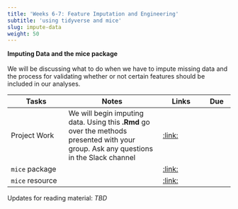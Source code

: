 ```yaml
---
title: 'Weeks 6-7: Feature Imputation and Engineering'
subtitle: 'using tidyverse and mice'
slug: impute-data
weight: 50
---
```



**Imputing Data and the mice package**\
\
We will be discussing what to do when we have to impute missing data and the process for validating whether or not certain features should be included in our analyses.
\

| Tasks | Notes | Links | Due |
| -------- | ------------- | ------ | ---- |
|Project Work|We will begin imputing data. Using this **.Rmd** go over the methods presented with your group. Ask any questions in the Slack channel  |[:link:](https://math4180.netlify.app/exercises/wids-impute)| |
|`mice` package||[:link:](https://cran.r-project.org/web/packages/mice/mice.pdf)||
|`mice` resource||[:link:](https://datascienceplus.com/imputing-missing-data-with-r-mice-package/)||

Updates for reading material: *TBD*



